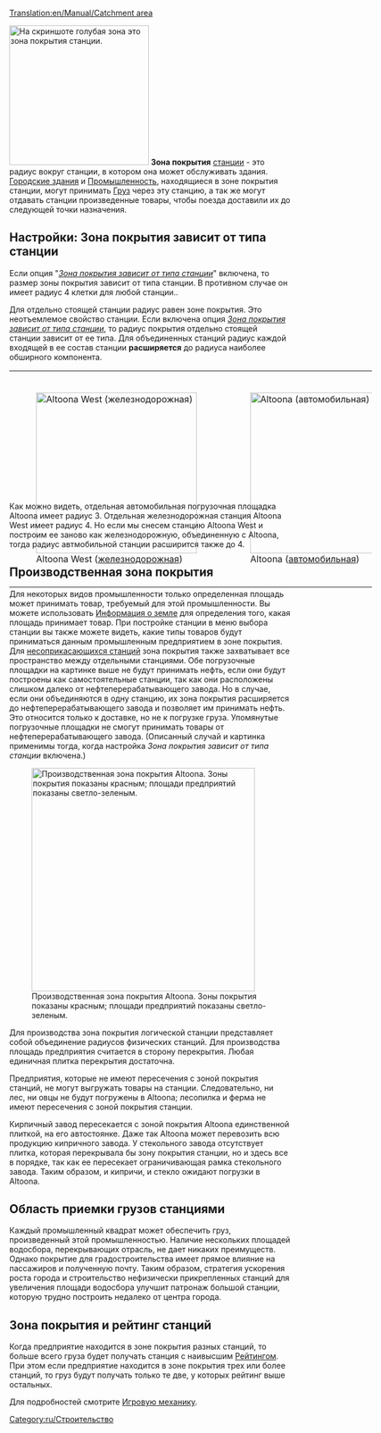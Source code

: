 [[Translation:en/Manual/Catchment area]]
{{ru/Перевод|Catchment area|20}}


[[File:en/Catchmentarea.png|thumb|right|250px|На скриншоте голубая зона это зона покрытия станции.]]
'''Зона покрытия''' [[ru/Manual/Станции|станции]] - это радиус вокруг станции, в котором она может обслуживать здания. [[ru/Manual/Город|Городские здания]] и [[ru/Manual/Промышленность|Промышленность]], находящиеся в зоне покрытия станции, могут принимать [[ru/Manual/Груз|Груз]] через эту станцию, а так же могут отдавать станции произведенные товары, чтобы поезда доставили их до следующей точки назначения.

== Настройки: Зона покрытия зависит от типа станции ==
Если опция "''[[en/Archive/Manual/Settings/Advanced Settings/Stations#Allow more realistically sized catchment areas|Зона покрытия зависит от типа станции]]''" включена, то размер зоны покрытия зависит от типа станции. В противном случае он имеет радиус 4 клетки для любой станции..

Для отдельно стоящей станции радиус равен зоне покрытия. Это неотъемлемое свойство станции. Если включена опция ''[[en/Archive/Manual/Settings/Advanced Settings/Stations#Allow more realistically sized catchment areas|Зона покрытия зависит от типа станции]]'', то радиус покрытия отдельно стоящей станции зависит от ее типа.
Для объединенных станций радиус каждой входящей в ее состав станции '''расширяется''' до радиуса наиболее обширного компонента.

<div style=" width: 650px; height: 220px; border: none; float:none; " >

{|
|-
|
[[File:en/Catch-one-rail.png|thumb|left|288px|Altoona West ([[ru/Manual/Железнодорожные станции|железнодорожная]])]]

|
[[File:en/Catch-one-road.png|thumb|left|288px|Altoona ([[ru/Manual/Погрузочные площадки|автомобильная]])]]

|
[[File:en/Catch-promotion.png|thumb|right|288px|Altoona (расширяется через объединение с железнодорожной станцией)]]

|}
</div>


Как можно видеть, отдельная автомобильная погрузочная площадка Altoona имеет радиус 3. Отдельная железнодорожная станция Altoona West имеет радиус 4. Но если мы снесем станцию Altoona West и построим ее заново как железнодорожную, объединенную с Altoona, тогда радиус автмобильной станции расширится также до 4.

== Производственная зона покрытия ==

Для некоторых видов промышленности только определенная площадь может принимать товар, требуемый для этой промышленности. Вы можете использовать [[ru/Manual/Информация о земле|Информация о земле]] для определения того, какая площадь принимает товар. При постройке станции в меню выбора станции вы также можете видеть, какие типы товаров будут приниматься данным промышленным предприятием в зоне покрытия. Для [[ru/Manual/Станции#Строительство несоприкасающихся станций|несоприкасающихся станций]] зона покрытия также захватывает все пространство между отдельными станциями. Обе погрузочные площадки на картинке выше не будут принимать нефть, если они будут построены как самостоятельные станции, так как они расположены слишком далеко от нефтеперерабатывающего завода. Но в случае, если они объединяются в одну станцию, их зона покрытия расширяется до нефтеперерабатывающего завода и позволяет им принимать нефть. Это относится только к доставке, но не к погрузке груза. Упомянутые погрузочные площадки не смогут принимать товары от нефтеперерабатывающего завода. (Описанный случай и картинка применимы тогда, когда настройка ''Зона покрытия зависит от типа станции'' включена.)

[[File:en/Catch-altoona-produce.png|thumb|400px|Производственная зона покрытия Altoona. Зоны покрытия показаны красным; площади предприятий показаны светло-зеленым.]]

Для производства зона покрытия логической станции представляет собой объединение радиусов физических станций.
Для производства площадь предприятия считается в сторону перекрытия. Любая единичная плитка перекрытия достаточна.

Предприятия, которые не имеют пересечения с зоной покрытия станций, не могут выгружать товары на станции. Следовательно, ни лес, ни овцы не будут погружены в Altoona; лесопилка и ферма не имеют пересечения с зоной покрытия станции. 

Кирпичный завод пересекается с зоной покрытия Altoona единственной плиткой, на его автостоянке. Даже так Altoona может перевозить всю продукцию кипричного завода. У стекольного завода отсутствует плитка, которая перекрывала бы зону покрытия станции, но и здесь все в порядке, так как ее пересекает ограничивающая рамка стекольного завода. Таким образом, и кипричи, и стекло ожидают погрузки в Altoona.

== Область приемки грузов станциями ==

Каждый промышленный квадрат может обеспечить груз, произведенный этой промышленностью. Наличие нескольких площадей водосбора, перекрывающих отрасль, не дает никаких преимуществ. Однако покрытие для градостроительства имеет прямое влияние на пассажиров и полученную почту. Таким образом, стратегия ускорения роста города и строительство нефизически прикрепленных станций для увеличения площади водосбора улучшит патронаж большой станции, которую трудно построить недалеко от центра города.



== Зона покрытия и рейтинг станций ==
Когда предприятие находится в зоне покрытия разных станций, то больше всего груза будет получать станция с наивысшим [[ru/Manual/Игровая механика#Рейтинг станций|Рейтингом]]. При этом если предприятие находится в зоне покрытия трех или более станций, то груз будут получать только те две, у которых рейтинг выше остальных.

Для подробностей смотрите [[ru/Manual/Игровая механика#Доставка груза на станцию|Игровую механику]].

[[Category:ru/Строительство]]